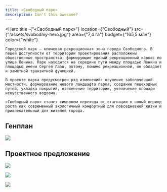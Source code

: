 ```yaml
---
title: «Свободный парк»
description: Isn't this awesome?
---
```


<Hero
    title={"«Свободный парк»"}
    location={"Свободный"}
    src={"/assets/svobodniy-hero.jpg"}
    area={"7,4 га"}
    budget={"165,5 млн"}
    color={"white"}
>
    Городской парк — ключевая рекреационная зона города Свободного. В пешей доступности от территории проектирования расположены общественные пространства, формирующие единый рекреационный каркас по улице Ленина. Парк находится на середине пути между площадью Ленина и площадью имени Сергея Лазо, потому, помимо рекреационной, он обладает и заметной транзитной функцией.

    В проекте парка предусмотрен ряд изменений: осушение заболоченной местности, формирование нового ландшафта парка, создание пешеходных путей, укладка покрытий, озеленение территории, увеличение площади искусственного водоема.  

    «Свободный парк» станет символом перехода от стагнации в новый период роста как современный экологичный комфортный для повседневной жизни и привлекательный для жителей города.
</Hero>

## Генплан

![](/assets/svobodniy-00.jpg)

## Проектное предложение

![](/assets/svobodniy-01.jpg)

![](/assets/svobodniy-02.jpg)

![](/assets/svobodniy-03.jpg)


